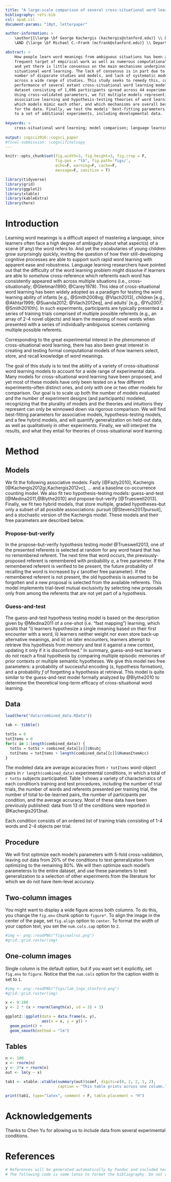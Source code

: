 ```yaml
---
title: "A large-scale comparison of several cross-situational word learning models"
bibliography: refs.bib
csl: apa6.csl
document-params: "10pt, letterpaper"

author-information: > 
    \author{{\large \bf George Kachergis (kachergis@stanford.edu)} \\ Department of Psychology, 450 Jane Stanford Way \\ Stanford, CA 94305 USA
    \AND {\large \bf Michael C.~Frank (mcfrank@stanford.edu)} \\ Department of Psychology, 450 Jane Stanford Way \\ Stanford, CA 94305 USA}

abstract: >
    How people learn word meanings from ambiguous situations has been a 
    frequent target of empirical work as well as numerous computational models, 
    and yet there is little consensus on the main mechanisms underpinning cross-
    situational word learning. The lack of consensus is in part due to the large 
    number of disparate studies and models, and lack of systematic model comparisons
    across a wide range of studies. This study seeks to remedy this, comparing the 
    performance of several extant cross-situational word learning models on a 
    dataset consisting of 1,696 participants spread across 44 experimental conditions.
    Using cross-validated parameters, we fit multiple models representing theories of both
    associative learning and hypothesis-testing theories of word learning, and discuss
    which models mimic each other, and which mechanisms are overall best able to account 
    for the data. Finally, we test the models' best-fitting parameters ability to generalize
    to a set of additional experiments, including developmental data.
    
keywords: >
    cross-situational word learning; model comparison; language learning
    
output: cogsci2016::cogsci_paper
#final-submission: \cogscifinalcopy
---
```


```r
knitr::opts_chunk$set(fig.width=3, fig.height=3, fig.crop = F, 
                      fig.pos = "tb", fig.path='figs/',
                      echo=F, warning=F, cache=F, 
                      message=F, sanitize = T)
```

```r
library(tidyverse)
library(grid)
library(ggplot2)
library(xtable)
library(kableExtra)
library(here)
```

# Introduction

Learning word meanings is a difficult aspect of mastering a language, since learners often face a high degree of ambiguity about what aspect(s) of a scene (if any) the word refers to.
And yet the vocabularies of young children grow surprisingly quickly, inviting the question of how their still-developing cognitive processes are able to support such rapid word learning with apparent ease and robustness.
Language learning researchers have pointed out that the difficulty of the word learning problem might dissolve if learners are able to *somehow* cross-reference which referents each word has consistently appeared with across multiple situations (i.e., cross-situationally; @Gleitman1990; @Carey1978).
This idea of cross-situational word learning has been widely adopted as a paradigm for testing the word learning ability of infants [e.g., @Smith2008vg; @Vlach2013], children [e.g., @Akhtar1999; @Suanda2012; @Vlach2012eq], and adults' [e.g., @Yu2007; @Smith2010th].
In such experiments, participants are typically presented a series of training trials comprised of multiple possible referents (e.g., an array of 2-4 novel objects) and 
learn the meaning of novel words when presented with a series of individually-ambiguous scenes containing multiple possible referents.

Corresponding to the great experimental interest in the phenomenon of cross-situational word learning, there has also been great interest in creating and testing formal computational models of *how* learners select, store, and recall knowledge of word meanings.


The goal of this study is to test the ability of a variety of cross-situational word learning models to account for a wide range of experimental data. 
Many models for cross-situational word learning have been proposed, and yet most of these models have only been tested on a few different experiments--often distinct ones, and only with one or two other models for comparison. 
Our goal is to scale up both the number of models evaluated and the number of experiment designs (and participants) modeled, recognizing that the plurality of models and the theories and intuitions they represent can only be winnowed down via rigorous comparison.
We will find best-fitting parameters for associative models, hypothesis-testing models, and a few hybrid models, and will quantify generalization on held-out data, as well as qualitatively in other experiments.
Finally, we will interpret the results, and what they entail for theories of cross-situational word learning.

# Method

## Models

We fit the following associative models: Fazly [@Fazly2010], Kachergis [@Kachergis2012gi,Kachergis2012vc], ... and a baseline co-occurrence counting model.
We also fit two hypothesis-testing models: guess-and-test [@Medina2011,@Blythe2010] and propose-but-verify [@Trueswell2013].
Finally, we fit two hybrid models, that store multiple, graded hypotheses--but only a subset of all possible assoociations: pursuit [@Stevens2017pursuit], and a stochastic version of the Kachergis model.
These models and their free parameters are described below.

### Propose-but-verify
In the propose-but-verify hypothesis testing model @Trueswell2013, one of the presented referents is selected at random for any word heard that has no remembered referent. 
The next time that word occurs, the previously-proposed referent is remembered with probability $\alpha$, a free parameter. 
If the remembered referent is verified to be present, the future probability of recalling the word is increased by $\epsilon$ (another free parameter). 
If the remembered referent is not present, the old hypothesis is assumed to be forgotten and a new proposal is selected from the available referents.
This model implements trial-level mutual exclusivity by selecting new proposals only from among the referents that are not yet part of a hypothesis.

### Guess-and-test
The guess-and-test hypothesis testing model is based on the description given by @Medina2011 of a one-shot (i.e. "fast mapping") learning, which posits that "i) learners hypothesize a single meaning based on their first encounter with a word, ii) learners neither weight nor even store back-up alternative meanings, and iii) on later encounters, learners attempt to retrieve this hypothesis from memory and test it against a new context, updating it only if it is disconfirmed."
In summary, guess-and-test learners do *not* reach a final hypothesis by comparing multiple episodic memories of prior contexts or multiple semantic hypotheses.
We give this model two free parameters: a probability of successful encoding ($s$, hypothesis formation), and a probability $f$ of forgetting a hypothesis at retrieval. 
This model is quite similar to the guess-and-test model formally analyzed by @Blythe2010 to determine the theoretical long-term efficacy of cross-situational word learning.

## Data

```r
load(here("data/combined_data.RData"))

tab <- tibble()

totSs = 0
totItems = 0
for(c in 1:length(combined_data)) { 
  totSs = totSs + combined_data[[c]]$Nsubj 
  totItems = totItems + length(combined_data[[c]]$HumanItemAcc)
}

```

The modeled data are average accuracies from `r totItems` word-object pairs in `r length(combined_data)` experimental conditions, in which a total of `r totSs` subjects participated.
Table 1 shows a variety of characteristics of each condition's training and test procedures, including the number of trial trials, the number of words and referents presented per training trial, the number of total to-be-learned pairs, the number of participants per condition, and the average accuracy.
Most of these data have been previously published: data from 13 of the conditions were reported in @Kachergis2013nat.

Each condition consists of an ordered list of training trials consisting of 1-4 words and 2-4 objects per trial.

## Procedure

We will first optimize each model's parameters with 5-fold cross-validation, leaving out data from 20% of the conditions to test generalization from optimizing to the remaining 80%.
We will then optimize each model's parameterss to the entire dataset, and use these parameters to test generalization to a selection of other experiments from the literature for which we do not have item-level accuracy.

## Two-column images


You might want to display a wide figure across both columns. To do this, you change the `fig.env` chunk option to `figure*`. To align the image in the center of the page, set `fig.align` option to `center`. To format the width of your caption text, you set the `num.cols.cap` option to `2`.

```r
#img <- png::readPNG("figs/walrus.png")
#grid::grid.raster(img)
```

## One-column images

Single column is the default option, but if you want set it explicitly, set `fig.env` to `figure`. Notice that the `num.cols` option for the caption width is set to `1`.

```r
#img <- png::readPNG("figs/lab_logo_stanford.png")
#grid::grid.raster(img)
```


```r
x <- 0:100
y <- 2 * (x + rnorm(length(x), sd = 3) + 3)

ggplot2::ggplot(data = data.frame(x, y), 
                aes(x = x, y = y)) + 
  geom_point() + 
  geom_smooth(method = "lm")
```


## Tables


```r
n <- 100
x <- rnorm(n)
y <- 2*x + rnorm(n)
out <- lm(y ~ x)

tab1 <- xtable::xtable(summary(out)$coef, digits=c(0, 2, 2, 1, 2), 
                       caption = "This table prints across one column.")

print(tab1, type="latex", comment = F, table.placement = "H")
```

# Acknowledgements

Thanks to Chen Yu for allowing us to include data from several experimental conditions.

# References 

```r
# References will be generated automatically by Pandoc and included here.
# The following code is some latex to format the bibliography. Do not remove it.
```

\setlength{\parindent}{-0.1in} 
\setlength{\leftskip}{0.125in}
\noindent
